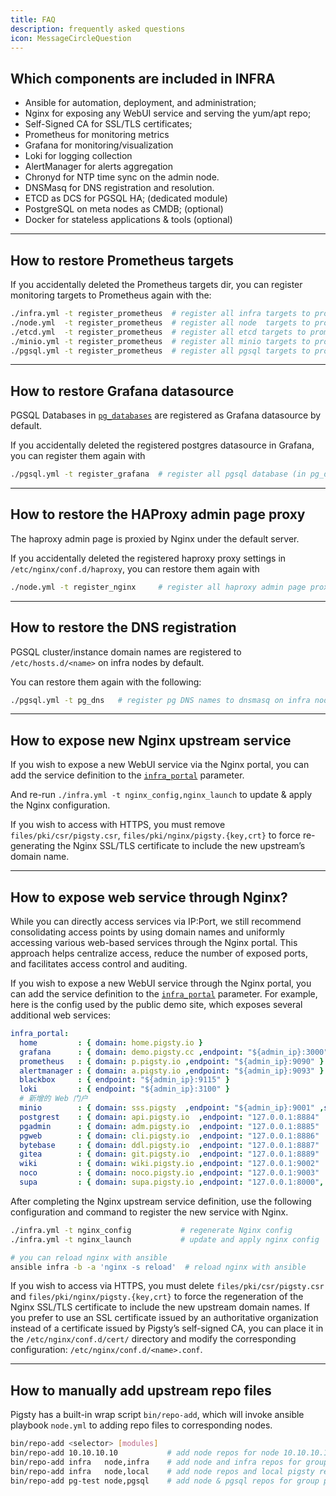 ```yaml
---
title: FAQ
description: frequently asked questions
icon: MessageCircleQuestion
---
```


## Which components are included in INFRA

- Ansible for automation, deployment, and administration;
- Nginx for exposing any WebUI service and serving the yum/apt repo;
- Self-Signed CA for SSL/TLS certificates;
- Prometheus for monitoring metrics
- Grafana for monitoring/visualization
- Loki for logging collection
- AlertManager for alerts aggregation
- Chronyd for NTP time sync on the admin node.
- DNSMasq for DNS registration and resolution.
- ETCD as DCS for PGSQL HA; (dedicated module)
- PostgreSQL on meta nodes as CMDB; (optional)
- Docker for stateless applications & tools (optional)

------

## How to restore Prometheus targets

If you accidentally deleted the Prometheus targets dir, you can register monitoring targets to Prometheus again with the:

```bash
./infra.yml -t register_prometheus  # register all infra targets to prometheus on infra nodes
./node.yml  -t register_prometheus  # register all node  targets to prometheus on infra nodes
./etcd.yml  -t register_prometheus  # register all etcd targets to prometheus on infra nodes
./minio.yml -t register_prometheus  # register all minio targets to prometheus on infra nodes
./pgsql.yml -t register_prometheus  # register all pgsql targets to prometheus on infra nodes
```

------

## How to restore Grafana datasource

PGSQL Databases in [`pg_databases`](/docs/pgsql/param#pg_databases) are registered as Grafana datasource by default.

If you accidentally deleted the registered postgres datasource in Grafana, you can register them again with

```bash
./pgsql.yml -t register_grafana  # register all pgsql database (in pg_databases) as grafana datasource
```

------

## How to restore the HAProxy admin page proxy

The haproxy admin page is proxied by Nginx under the default server.

If you accidentally deleted the registered haproxy proxy settings in `/etc/nginx/conf.d/haproxy`, you can restore them again with

```bash
./node.yml -t register_nginx     # register all haproxy admin page proxy settings to nginx on infra nodes
```

------

## How to restore the DNS registration

PGSQL cluster/instance domain names are registered to `/etc/hosts.d/<name>` on infra nodes by default.

You can restore them again with the following:

```bash
./pgsql.yml -t pg_dns   # register pg DNS names to dnsmasq on infra nodes
```

------

## How to expose new Nginx upstream service

If you wish to expose a new WebUI service via the Nginx portal, you can add the service definition to the [`infra_portal`](/docs/infra/param#infra_portal) parameter.

And re-run `./infra.yml -t nginx_config,nginx_launch` to update & apply the Nginx configuration.

If you wish to access with HTTPS, you must remove `files/pki/csr/pigsty.csr`, `files/pki/nginx/pigsty.{key,crt}` to force re-generating the Nginx SSL/TLS certificate to include the new upstream’s domain name.

------

## How to expose web service through Nginx?

While you can directly access services via IP:Port, we still recommend consolidating access points by using domain names and uniformly accessing various web-based services through the Nginx portal. This approach helps centralize access, reduce the number of exposed ports, and facilitates access control and auditing.

If you wish to expose a new WebUI service through the Nginx portal, you can add the service definition to the [`infra_portal`](/docs/infra/param#infra_portal) parameter. For example, here is the config used by the public demo site, which exposes several additional web services:

```yaml
infra_portal:
  home         : { domain: home.pigsty.io }
  grafana      : { domain: demo.pigsty.cc ,endpoint: "${admin_ip}:3000" ,websocket: true }
  prometheus   : { domain: p.pigsty.io ,endpoint: "${admin_ip}:9090" }
  alertmanager : { domain: a.pigsty.io ,endpoint: "${admin_ip}:9093" }
  blackbox     : { endpoint: "${admin_ip}:9115" }
  loki         : { endpoint: "${admin_ip}:3100" }
  # 新增的 Web 门户
  minio        : { domain: sss.pigsty  ,endpoint: "${admin_ip}:9001" ,scheme: https ,websocket: true }
  postgrest    : { domain: api.pigsty.io  ,endpoint: "127.0.0.1:8884"   }
  pgadmin      : { domain: adm.pigsty.io  ,endpoint: "127.0.0.1:8885"   }
  pgweb        : { domain: cli.pigsty.io  ,endpoint: "127.0.0.1:8886"   }
  bytebase     : { domain: ddl.pigsty.io  ,endpoint: "127.0.0.1:8887"   }
  gitea        : { domain: git.pigsty.io  ,endpoint: "127.0.0.1:8889"   }
  wiki         : { domain: wiki.pigsty.io ,endpoint: "127.0.0.1:9002"   }
  noco         : { domain: noco.pigsty.io ,endpoint: "127.0.0.1:9003"   }
  supa         : { domain: supa.pigsty.io ,endpoint: "127.0.0.1:8000", websocket: true }
```

After completing the Nginx upstream service definition, use the following configuration and command to register the new service with Nginx.

```bash
./infra.yml -t nginx_config           # regenerate Nginx config
./infra.yml -t nginx_launch           # update and apply nginx config

# you can reload nginx with ansible
ansible infra -b -a 'nginx -s reload'  # reload nginx with ansible
```

If you wish to access via HTTPS, you must delete `files/pki/csr/pigsty.csr` and `files/pki/nginx/pigsty.{key,crt}` to force the regeneration of the Nginx SSL/TLS certificate to include the new upstream domain names. If you prefer to use an SSL certificate issued by an authoritative organization instead of a certificate issued by Pigsty’s self-signed CA, you can place it in the `/etc/nginx/conf.d/cert/` directory and modify the corresponding configuration: `/etc/nginx/conf.d/<name>.conf`.

------

## How to manually add upstream repo files

Pigsty has a built-in wrap script `bin/repo-add`, which will invoke ansible playbook `node.yml` to adding repo files to corresponding nodes.

```bash
bin/repo-add <selector> [modules]
bin/repo-add 10.10.10.10           # add node repos for node 10.10.10.10
bin/repo-add infra   node,infra    # add node and infra repos for group infra
bin/repo-add infra   node,local    # add node repos and local pigsty repo
bin/repo-add pg-test node,pgsql    # add node & pgsql repos for group pg-test
```